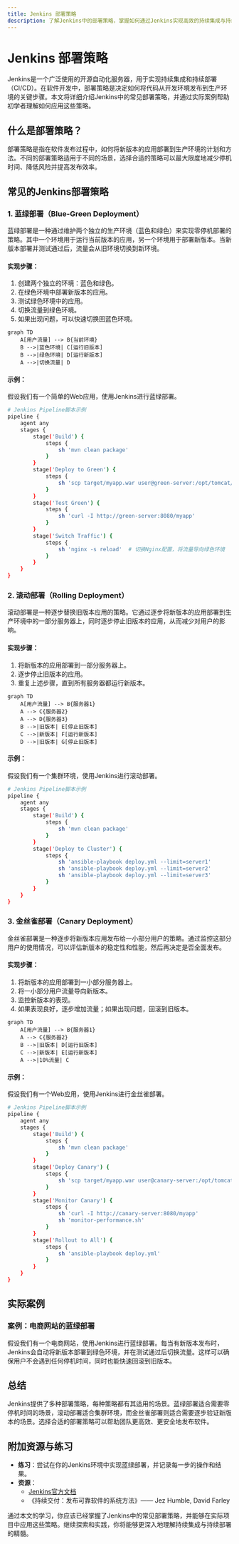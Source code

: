 ```yaml
---
title: Jenkins 部署策略
description: 了解Jenkins中的部署策略，掌握如何通过Jenkins实现高效的持续集成与持续部署（CI/CD）。
---
```


# Jenkins 部署策略

Jenkins是一个广泛使用的开源自动化服务器，用于实现持续集成和持续部署（CI/CD）。在软件开发中，部署策略是决定如何将代码从开发环境发布到生产环境的关键步骤。本文将详细介绍Jenkins中的常见部署策略，并通过实际案例帮助初学者理解如何应用这些策略。

## 什么是部署策略？

部署策略是指在软件发布过程中，如何将新版本的应用部署到生产环境的计划和方法。不同的部署策略适用于不同的场景，选择合适的策略可以最大限度地减少停机时间、降低风险并提高发布效率。

## 常见的Jenkins部署策略

### 1. 蓝绿部署（Blue-Green Deployment）

蓝绿部署是一种通过维护两个独立的生产环境（蓝色和绿色）来实现零停机部署的策略。其中一个环境用于运行当前版本的应用，另一个环境用于部署新版本。当新版本部署并测试通过后，流量会从旧环境切换到新环境。

#### 实现步骤：
1. 创建两个独立的环境：蓝色和绿色。
2. 在绿色环境中部署新版本的应用。
3. 测试绿色环境中的应用。
4. 切换流量到绿色环境。
5. 如果出现问题，可以快速切换回蓝色环境。

```mermaid
graph TD
    A[用户流量] --> B{当前环境}
    B -->|蓝色环境| C[运行旧版本]
    B -->|绿色环境| D[运行新版本]
    A -->|切换流量| D
```

#### 示例：
假设我们有一个简单的Web应用，使用Jenkins进行蓝绿部署。

```bash
# Jenkins Pipeline脚本示例
pipeline {
    agent any
    stages {
        stage('Build') {
            steps {
                sh 'mvn clean package'
            }
        }
        stage('Deploy to Green') {
            steps {
                sh 'scp target/myapp.war user@green-server:/opt/tomcat/webapps/'
            }
        }
        stage('Test Green') {
            steps {
                sh 'curl -I http://green-server:8080/myapp'
            }
        }
        stage('Switch Traffic') {
            steps {
                sh 'nginx -s reload'  # 切换Nginx配置，将流量导向绿色环境
            }
        }
    }
}
```

### 2. 滚动部署（Rolling Deployment）

滚动部署是一种逐步替换旧版本应用的策略。它通过逐步将新版本的应用部署到生产环境中的一部分服务器上，同时逐步停止旧版本的应用，从而减少对用户的影响。

#### 实现步骤：
1. 将新版本的应用部署到一部分服务器上。
2. 逐步停止旧版本的应用。
3. 重复上述步骤，直到所有服务器都运行新版本。

```mermaid
graph TD
    A[用户流量] --> B{服务器1}
    A --> C{服务器2}
    A --> D{服务器3}
    B -->|旧版本| E[停止旧版本]
    C -->|新版本| F[运行新版本]
    D -->|旧版本| G[停止旧版本]
```

#### 示例：
假设我们有一个集群环境，使用Jenkins进行滚动部署。

```bash
# Jenkins Pipeline脚本示例
pipeline {
    agent any
    stages {
        stage('Build') {
            steps {
                sh 'mvn clean package'
            }
        }
        stage('Deploy to Cluster') {
            steps {
                sh 'ansible-playbook deploy.yml --limit=server1'
                sh 'ansible-playbook deploy.yml --limit=server2'
                sh 'ansible-playbook deploy.yml --limit=server3'
            }
        }
    }
}
```

### 3. 金丝雀部署（Canary Deployment）

金丝雀部署是一种逐步将新版本应用发布给一小部分用户的策略。通过监控这部分用户的使用情况，可以评估新版本的稳定性和性能，然后再决定是否全面发布。

#### 实现步骤：
1. 将新版本的应用部署到一小部分服务器上。
2. 将一小部分用户流量导向新版本。
3. 监控新版本的表现。
4. 如果表现良好，逐步增加流量；如果出现问题，回滚到旧版本。

```mermaid
graph TD
    A[用户流量] --> B{服务器1}
    A --> C{服务器2}
    B -->|旧版本| D[运行旧版本]
    C -->|新版本| E[运行新版本]
    A -->|10%流量| C
```

#### 示例：
假设我们有一个Web应用，使用Jenkins进行金丝雀部署。

```bash
# Jenkins Pipeline脚本示例
pipeline {
    agent any
    stages {
        stage('Build') {
            steps {
                sh 'mvn clean package'
            }
        }
        stage('Deploy Canary') {
            steps {
                sh 'scp target/myapp.war user@canary-server:/opt/tomcat/webapps/'
            }
        }
        stage('Monitor Canary') {
            steps {
                sh 'curl -I http://canary-server:8080/myapp'
                sh 'monitor-performance.sh'
            }
        }
        stage('Rollout to All') {
            steps {
                sh 'ansible-playbook deploy.yml'
            }
        }
    }
}
```

## 实际案例

### 案例：电商网站的蓝绿部署

假设我们有一个电商网站，使用Jenkins进行蓝绿部署。每当有新版本发布时，Jenkins会自动将新版本部署到绿色环境，并在测试通过后切换流量。这样可以确保用户不会遇到任何停机时间，同时也能快速回滚到旧版本。

## 总结

Jenkins提供了多种部署策略，每种策略都有其适用的场景。蓝绿部署适合需要零停机时间的场景，滚动部署适合集群环境，而金丝雀部署则适合需要逐步验证新版本的场景。选择合适的部署策略可以帮助团队更高效、更安全地发布软件。

## 附加资源与练习

- **练习**：尝试在你的Jenkins环境中实现蓝绿部署，并记录每一步的操作和结果。
- **资源**：
  - [Jenkins官方文档](https://www.jenkins.io/doc/)
  - 《持续交付：发布可靠软件的系统方法》—— Jez Humble, David Farley

通过本文的学习，你应该已经掌握了Jenkins中的常见部署策略，并能够在实际项目中应用这些策略。继续探索和实践，你将能够更深入地理解持续集成与持续部署的精髓。